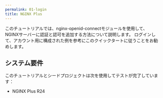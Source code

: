 ```yaml
---
permalink: 01-login
title: NGINX Plus
---
```


このチュートリアルでは、nginx-openid-connectモジュールを使用して、NGINXサーバーに認証と認可を追加する方法について説明します。 ログインして、アカウント用に構成された例を参考にこのクイックタートに従うことをお勧めします。

## システム要件

このチュートリアルとシードプロジェクトは次を使用してテストが完了しています：

* NGINX Plus R24